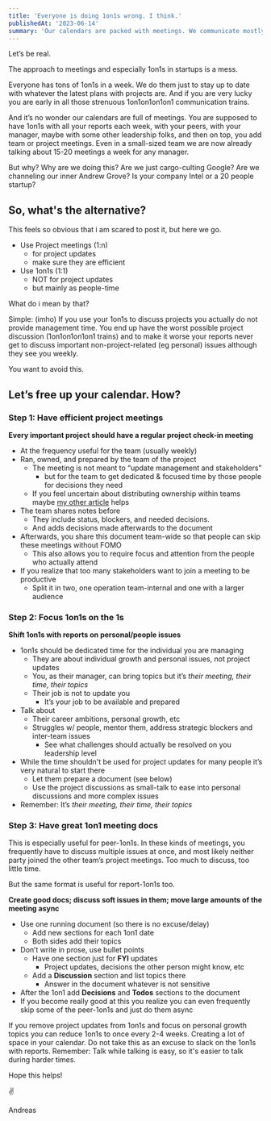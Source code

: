 ```yaml
---
title: 'Everyone is doing 1on1s wrong. I think.'
publishedAt: '2023-06-14'
summary: 'Our calendars are packed with meetings. We communicate mostly in 1on1on1on1 trains. Nobody is happy. Nothing gets done. Can we fix this?'
---
```


Let’s be real.

The approach to meetings and especially 1on1s in startups is a mess.

Everyone has tons of 1on1s in a week. We do them just to stay up to date with whatever the latest plans with projects are. And if you are very lucky you are early in all those strenuous 1on1on1on1on1 communication trains.

And it’s no wonder our calendars are full of meetings. You are supposed to have 1on1s with all your reports each week, with your peers, with your manager, maybe with some other leadership folks, and then on top, you add team or project meetings. Even in a small-sized team we are now already talking about 15-20 meetings a week for any manager.

But why? Why are we doing this? Are we just cargo-culting Google? Are we channeling our inner Andrew Grove? Is your company Intel or a 20 people startup?

## So, what's the alternative?

This feels so obvious that i am scared to post it, but here we go. 

- Use Project meetings (1:n)
    - for project updates
    - make sure they are efficient
- Use 1on1s (1:1)
    - NOT for project updates
    - but mainly as people-time

What do i mean by that? 

Simple: (imho) If you use your 1on1s to discuss projects you actually do not provide management time. You end up have the worst possible project discussion (1on1on1on1on1 trains) and to make it worse your reports never get to discuss important non-project-related (eg personal) issues although they see you weekly.  

You want to avoid this. 

## Let’s free up your calendar. How?

### Step 1: Have efficient project meetings

**Every important project should have a regular project check-in meeting**

- At the frequency useful for the team (usually weekly)
- Ran, owned, and prepared by the team of the project
    - The meeting is not meant to “update management and stakeholders”
        - but for the team to get dedicated & focused time by those people for decisions they need
    - If you feel uncertain about distributing ownership within teams maybe [my other article](https://klinger.io/posts/managing-people-%F0%9F%A4%AF) helps
- The team shares notes before 
    - They include status, blockers, and needed decisions.
    - And adds decisions made afterwards to the document
- Afterwards, you share this document team-wide so that people can skip these meetings without FOMO
    - This also allows you to require focus and attention from the people who actually attend
- If you realize that too many stakeholders want to join a meeting to be productive
    - Split it in two, one operation team-internal and one with a larger audience

### Step 2: Focus 1on1s on the 1s

**Shift 1on1s with reports on personal/people issues**

- 1on1s should be dedicated time for the individual you are managing
    - They are about individual growth and personal issues, not project updates
    - You, as their manager, can bring topics but it’s *their meeting, their time, their topics*
    - Their job is not to update you
        - It’s your job to be available and prepared
- Talk about
    - Their career ambitions, personal growth, etc
    - Struggles w/ people, mentor them, address strategic blockers and inter-team issues
       - See what challenges should actually be resolved on you leadership level 
- While the time shouldn't be used for project updates for many people it’s very natural to start there
    - Let them prepare a document (see below)
    - Use the project discussions as small-talk to ease into personal discussions and more complex issues
- Remember: It’s *their meeting, their time, their topics*

### Step 3: Have great 1on1 meeting docs

This is especially useful for peer-1on1s. In these kinds of meetings, you frequently have to discuss multiple issues at once, and most likely neither party joined the other team’s project meetings. Too much to discuss, too little time. 

But the same format is useful for report-1on1s too.

**Create good docs; discuss soft issues in them; move large amounts of the meeting async**

- Use one running document (so there is no excuse/delay)
    - Add new sections for each 1on1 date
    - Both sides add their topics
- Don’t write in prose, use bullet points
    - Have one section just for **FYI** updates
        - Project updates, decisions the other person might know, etc
    - Add a **Discussion** section and list topics there
        - Answer in the document whatever is not sensitive
- After the 1on1 add **Decisions** and **Todos** sections to the document
- If you become really good at this you realize you can even frequently skip some of the peer-1on1s and just do them async

If you remove project updates from 1on1s and focus on personal growth topics you can reduce 1on1s to once every 2-4 weeks. Creating a lot of space in your calendar. Do not take this as an excuse to slack on the 1on1s with reports. Remember: Talk while talking is easy, so it's easier to talk during harder times.

Hope this helps!

✌️

Andreas
